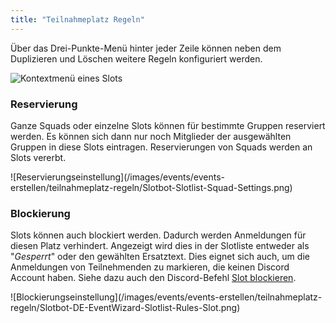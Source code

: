 ```yaml
---
title: "Teilnahmeplatz Regeln"
---
```


Über das Drei-Punkte-Menü hinter jeder Zeile können neben dem Duplizieren und Löschen weitere Regeln konfiguriert werden.

![Kontextmenü eines Slots](/images/events/events-erstellen/teilnahmeplatz-regeln/Slotbot-DE-EventWizard-Slotlist-Rules.png)

### Reservierung

Ganze Squads oder einzelne Slots können für bestimmte Gruppen reserviert werden. Es können sich dann nur noch Mitglieder der ausgewählten Gruppen in diese Slots eintragen. Reservierungen von Squads werden an Slots vererbt.

<Frame>
	![Reservierungseinstellung](/images/events/events-erstellen/teilnahmeplatz-regeln/Slotbot-Slotlist-Squad-Settings.png)
</Frame>

### Blockierung

Slots können auch blockiert werden. Dadurch werden Anmeldungen für diesen Platz verhindert. Angezeigt wird dies in der Slotliste entweder als "_Gesperrt_" oder den gewählten Ersatztext. Dies eignet sich auch, um die Anmeldungen von Teilnehmenden zu markieren, die keinen Discord Account haben. Siehe dazu auch den Discord-Befehl [Slot blockieren](/integrationen/discord/bot-befehle/slot-blockieren).

<Frame>
	![Blockierungseinstellung](/images/events/events-erstellen/teilnahmeplatz-regeln/Slotbot-DE-EventWizard-Slotlist-Rules-Slot.png)
</Frame>
